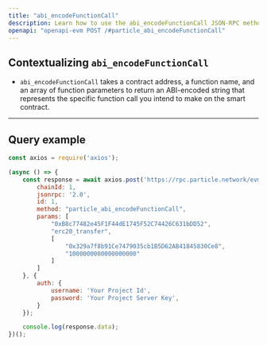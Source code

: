 ```yaml
---
title: "abi_encodeFunctionCall"
description: Learn how to use the abi_encodeFunctionCall JSON-RPC method.
openapi: "openapi-evm POST /#particle_abi_encodeFunctionCall"
---
```


## Contextualizing `abi_encodeFunctionCall`

- `abi_encodeFunctionCall` takes a contract address, a function name, and an array of function parameters to return an ABI-encoded string that represents the specific function call you intend to make on the smart contract.

***

## Query example

```javascript JavaScript
const axios = require('axios');

(async () => {
    const response = await axios.post('https://rpc.particle.network/evm-chain', {
        chainId: 1,
        jsonrpc: '2.0',
        id: 1,
        method: "particle_abi_encodeFunctionCall",
        params: [
            "0xB8c77482e45F1F44dE1745F52C74426C631bDD52", 
            "erc20_transfer", 
            [
                "0x329a7f8b91Ce7479035cb1B5D62AB41845830Ce8", 
                "1000000000000000000"
            ]
        ]
    }, {
        auth: {
            username: 'Your Project Id',
            password: 'Your Project Server Key',
        }
    });

    console.log(response.data);
})();
```